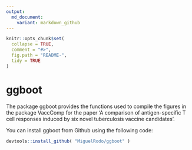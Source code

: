 ```yaml
---
output:
  md_document:
    variant: markdown_github
---
```


<!-- README.md is generated from README.Rmd. Please edit that file -->

```r
knitr::opts_chunk$set(
  collapse = TRUE,
  comment = "#>",
  fig.path = "README-", 
  tidy = TRUE
)
```

# ggboot

The package ggboot provides the functions used to compile the figures in the package VaccComp for the paper 'A comparison of antigen-specific T cell responses induced by six novel tuberculosis vaccine candidates'. 

You can install ggboot from Github using the following code:

```r
devtools::install_github( "MiguelRodo/ggboot" )
```
